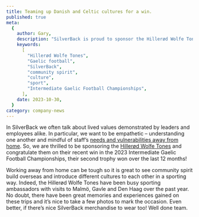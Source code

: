 ```yaml
---
title: Teaming up Danish and Celtic cultures for a win.
published: true
meta:
  {
    author: Gary,
    description: "SilverBack is proud to sponsor the Hillerød Wolfe Tones, who recently won the 2023 Intermediate Gaelic Football Championships. We applaud their community spirit and commitment to introducing different cultures to each other through sport. Congratulations, team!",
    keywords:
      [
        "Hillerød Wolfe Tones",
        "Gaelic football",
        "SilverBack",
        "community spirit",
        "culture",
        "sport",
        "Intermediate Gaelic Football Championships",
      ],
    date: 2023-10-30,
  }
category: company-news
---
```


In SilverBack we often talk about lived values demonstrated by leaders and employees alike. In particular, we want to be empathetic – understanding one another and mindful of staff’s [needs and vulnerabilities away from home](https://silverback.ie/supporting-mental-health-for-employees-working-away-from-home-a-silverback-guide/). So, we are thrilled to be sponsoring the [Hillerød Wolfe Tones](https://gaelicgameseurope.com/clubs/hillerod-wolfetones/) and congratulate them on their recent win in the 2023 Intermediate Gaelic Football Championships, their second trophy won over the last 12 months!

Working away from home can be tough so it is great to see community spirit build overseas and introduce different cultures to each other in a sporting way. Indeed, the Hillerød Wolfe Tones have been busy sporting ambassadors with visits to Malmö, Gavle and Den Haag over the past year. No doubt, there have been great memories and experiences gained on these trips and it’s nice to take a few photos to mark the occasion. Even better, if there’s nice SilverBack merchandise to wear too! Well done team.
